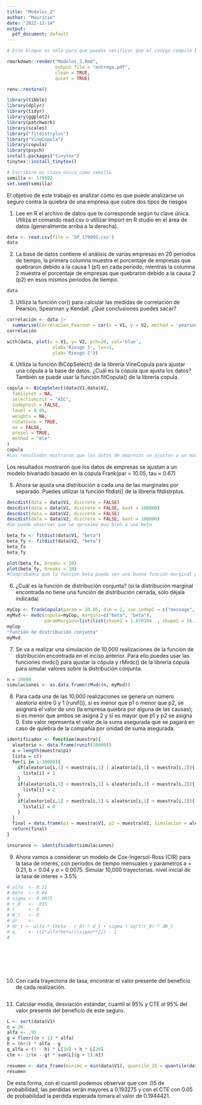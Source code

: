 ```yaml
---
title: "Modelos_2"
author: "Mauricio"
date: "2022-11-14"
output: 
  pdf_document: default
---
```



```r
# Este bloque es sólo para que puedas verificar que el codigo compile bien. 

rmarkdown::render("Modelos_2.Rmd", 
                  output_file = "entrega.pdf", 
                  clean = TRUE, 
                  quiet = TRUE)
```

```r

renv::restore()

library(tibble)
library(dplyr)
library(tidyr)
library(ggplot2)
library(patchwork)
library(scales)
library("fitdistrplus")
library("VineCopula")
library(copula)
library(psych)
install.packages("tinytex")
tinytex::install_tinytex()

# Escribiré mi clave única como semilla
semilla <- 179992
set.seed(semilla)
```

El objetivo de este trabajo es analizar cómo es que puede analizarse un seguro contra la quiebra de una empresa que cubre dos tipos de riesgos

1. Lee en R el archivo de datos que te corresponde según tu clave única. Utiliza el comando read.csv o utilizar Import en R studio en el área de datos (generalmente arriba a la derecha).

```r
data <- read.csv(file = 'SP_179992.csv')
data
```


2. La base de datos contiene el análisis de varias empresas en 20 periodos de tiempo, la primera columna muestra el porcentaje de empresas que quebraron debido a la causa 1 (p1) en cada periodo, mientras la columna 2 muestra el porcentaje de empresas que quebraron debido a la causa 2 (p2) en esos mismos periodos de tiempo.

```r
data
```

3. Utiliza la función cor() para calcular las medidas de correlación de Pearson, Spearman y Kendall. ¿Qué conclusiones puedes sacar?
```r
correlación <- data |>
  summarise(Correlacion_Pearson = cor(x = V1, y = V2, method = 'pearson'), Correlacion_Spearman = cor(x = V1, y = V2, method = 'spearman'),             Correlacion_Kendall = cor(x = V1, y = V2, method = 'kendall'))
correlación

with(data, plot(x = V1, y= V2, pch=20, col='blue',
                 xlab='Riesgo 1', las=1,
                 ylab='Riesgo 2'))

```

4. Utiliza la función BiCopSelect() de la librería VineCopula para ajustar una cópula a la base de datos. ¿Cuál es la cópula que ajusta los datos? También se puede usar la función fitCopula() de la librería copula.
```r

copula <- BiCopSelect(data$V1,data$V2, 
  familyset = NA,
  selectioncrit = "AIC",
  indeptest = FALSE,
  level = 0.05,
  weights = NA,
  rotations = TRUE,
  se = FALSE,
  presel = TRUE,
  method = "mle"
)
copula
#Los resultados mostraron que los datos de empresas se ajustan a un modelo bivariado basado en la cópula Frank(par = 10.05, tau = 0.67)
```
Los resultados mostraron que los datos de empresas se ajustan a un modelo bivariado basado en la cópula Frank(par = 10.05, tau = 0.67)

5. Ahora se ajusta una distribución a cada una de las marginales por separado. Puedes utilizar la función fitdist() de la librería fitdistrplus.
```r
descdist(data = data$V1, discrete = FALSE)
descdist(data = data$V1, discrete = FALSE, boot = 100000)
descdist(data = data$V2, discrete = FALSE)
descdist(data = data$V2, discrete = FALSE, boot = 100000)
#Se puede observar que se aproxima muy bien a una beta 

beta_fx <- fitdist(data$V1, "beta")
beta_fy <- fitdist(data$V2, "beta")
beta_fx
beta_fy

plot(beta_fx, breaks = 10)
plot(beta_fy, breaks = 10)
#Comprobamos que la funcion beta pueda ser una buena función marginal para cada conjunto de datos
```

6. ¿Cuál es la función de distribución conjunta? (si la distribución marginal encontrada no tiene una función de distribución cerrada, sólo déjala indicada)
```r

myCop <- frankCopula(param = 10.05, dim = 2, use.indepC = c("message", "TRUE", "FALSE"))
myMvd <- mvdc(copula=myCop, margins=c("beta", "beta"),
              paramMargins=list(list(shape1 = 1.870104	, shape2 = 16.139213),list(shape1 = 2.714693, shape2 = 16.459483)))
myCop
"función de distribución conjunta"
myMvd 
```

7. Se va a realizar una simulación de 10,000 realizaciones de la función de distribución encontrada en el inciso anterior. Para ello puedes usar las funciones mvdc() para ajustar la cópula y rMvdc() de la librería copula para simular valores sobre la distribución conjunta.
```r
n = 10000
simulaciones <- as.data.frame(rMvdc(n, myMvd))

```

8. Para cada una de las 10,000 realizaciones se genera un número aleatorio entre 0 y 1 (runif()), si es menor que p1 o menor que p2, se asignará el valor de uno (la empresa quiebra por alguna de las causas); si es menor que ambos se asigna 2 y si es mayor que p1 y p2 se asigna 0. Este valor representa el valor de la suma asegurada que se pagará en caso de quiebra de la compañía por unidad de suma asegurada.
```r


identificador <- function(muestra){
  aleatorio <- data.frame(runif(10000))
  a = length(muestra$p1)
  lista = c()
  for(i in 1:10000){
    if(aleatorio[i,1] < muestra[i,1] | aleatorio[i,1] < muestra[i,2]){
      lista[i] = 1
    }
    if(aleatorio[i,1] < muestra[i,1] & aleatorio[i,1] < muestra[i,2]){
      lista[i] = 2
    }
    if(aleatorio[i,1] > muestra[i,1] & aleatorio[i,1] > muestra[i,2]){
      lista[i] = 0
    }
  }
  final = data.frame(p1 = muestra$V1, p2 = muestra$V2, Simulacion = aleatorio, Seguro = lista) #P1 = muestra$p1, P2 = muestra$p2, simulación = aleatorio 
  return(final)
}

insurance <- identificador(simulaciones)

```

9. Ahora vamos a considerar un modelo de Cox-Ingersol-Ross (CIR) para la tasa de interés,
con periodos de tiempo mensuales y parámetros a = 0.21, b = 0.04 y σ = 0.0075.
Simular 10,000 trayectorias. nivel inicial de la tasa de interes = 3.5% 
```r
# alfa  <- 0.21
# beta  <- 0.04 
# sigma <- 0.0075
# r_0   <- .035
# t     <- 0
# W_t   <- 0
# dr    <- 
# dr_t <- alfa * (beta - r_0) * d_t + sigma * sqrt(r_0) * dW_t  
# q     <- ((2*alfa*beta)/(sigma**2)) - 1 
# 








```

10. Con cada trayectoria de tasa, encontrar el valor presente del beneficio de cada realización.
```r

```

11. Calcular media, desviación estándar, cuantil al 95% y CTE al 95% del valor presente del
beneficio de este seguro.
```r
L <- sort(data$V1)
n = 20
alfa <- .95
g = floor((n + 1) * alfa)
h = (n+1) * alfa - g
q_alfa = (1 - h) * L[19] + h * L[20]
cte <- 1/(n - g) * sum(L[(g + 1):n])

resumen <- data_frame(minimo = min(data$V1), quantile_25 = quantile(data$V1, probs = .25), media = mean(data$V1), max = max(data$V1), sd = sd(data$V1), quantil_95 = q_alfa, CTE = cte)
resumen 

```
De esta forma, con el cuantil podemos observar que con .05 de probabilidad, las perdidas serán mayores a 0.193275 y con el CTE con 0.05 de probabilidad la perdida esperada tomara el valor de 0.1944421. 

































































